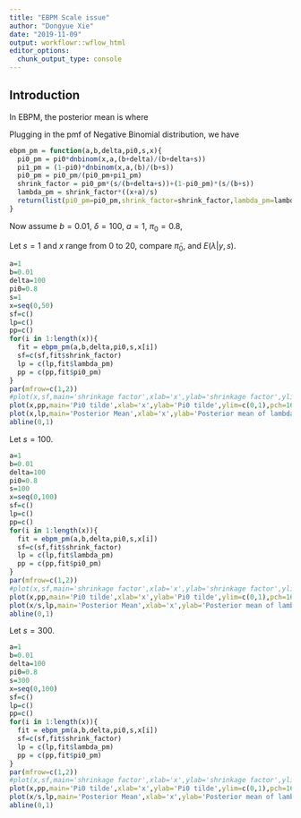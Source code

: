 ```yaml
---
title: "EBPM Scale issue"
author: "Dongyue Xie"
date: "2019-11-09"
output: workflowr::wflow_html
editor_options:
  chunk_output_type: console
---
```


## Introduction

In EBPM, the posterior mean is 
\begin{equation}
\begin{split}
    E(\lambda|x,s) &= \tilde{\pi}_0\frac{x+a}{b+\delta+s}+(1-\tilde{\pi}_0)\frac{x+a}{b+s}
    \\ & = [\tilde{\pi}_0\frac{s}{b+\delta+s}+(1-\tilde{\pi}_0)\frac{s}{b+s}]\frac{x+a}{s},
\end{split}
\end{equation}
where 
\begin{equation}
    \tilde{\pi}_0 = \frac{\pi_0 NB(x;a,\frac{b+\delta}{b+\delta+s})}{\pi_0 NB(x;a,\frac{b+\delta}{b+\delta+s}) + (1-\pi_0) NB(x;a,\frac{b}{b+s})}.
\end{equation}

Plugging in the pmf of Negative Binomial distribution, we have 
\begin{equation}
\tilde{\pi}_0 = \frac{1}{1+\frac{1-\pi_0}{\pi_0}(1+\frac{\delta s}{b(b+\delta+s)})^{-a}(1+\frac{\delta}{b+s})^{x}}.
\end{equation}

```r
ebpm_pm = function(a,b,delta,pi0,s,x){
  pi0_pm = pi0*dnbinom(x,a,(b+delta)/(b+delta+s))
  pi1_pm = (1-pi0)*dnbinom(x,a,(b)/(b+s))
  pi0_pm = pi0_pm/(pi0_pm+pi1_pm)
  shrink_factor = pi0_pm*(s/(b+delta+s))+(1-pi0_pm)*(s/(b+s))
  lambda_pm = shrink_factor*((x+a)/s)
  return(list(pi0_pm=pi0_pm,shrink_factor=shrink_factor,lambda_pm=lambda_pm))
}

```

Now assume $b=0.01$, $\delta=100$, $a=1$, $\pi_0=0.8$,

Let $s=1$ and $x$ range from 0 to 20, compare $\tilde{\pi}_0$, and $E(\lambda|y,s)$.

```r
a=1
b=0.01
delta=100
pi0=0.8
s=1
x=seq(0,50)
sf=c()
lp=c()
pp=c()
for(i in 1:length(x)){
  fit = ebpm_pm(a,b,delta,pi0,s,x[i])
  sf=c(sf,fit$shrink_factor)
  lp = c(lp,fit$lambda_pm)
  pp = c(pp,fit$pi0_pm)
}
par(mfrow=c(1,2))
#plot(x,sf,main='shrinkage factor',xlab='x',ylab='shrinkage factor',ylim=c(0,1),pch=16)
plot(x,pp,main='Pi0 tilde',xlab='x',ylab='Pi0 tilde',ylim=c(0,1),pch=16)
plot(x,lp,main='Posterior Mean',xlab='x',ylab='Posterior mean of lambda',pch=16)
abline(0,1)
```


Let $s=100$.

```r
a=1
b=0.01
delta=100
pi0=0.8
s=100
x=seq(0,100)
sf=c()
lp=c()
pp=c()
for(i in 1:length(x)){
  fit = ebpm_pm(a,b,delta,pi0,s,x[i])
  sf=c(sf,fit$shrink_factor)
  lp = c(lp,fit$lambda_pm)
  pp = c(pp,fit$pi0_pm)
}
par(mfrow=c(1,2))
#plot(x,sf,main='shrinkage factor',xlab='x',ylab='shrinkage factor',ylim=c(0,1),pch=16)
plot(x,pp,main='Pi0 tilde',xlab='x',ylab='Pi0 tilde',ylim=c(0,1),pch=16)
plot(x/s,lp,main='Posterior Mean',xlab='x',ylab='Posterior mean of lambda',pch=16)
abline(0,1)
```

Let $s=300$.

```r
a=1
b=0.01
delta=100
pi0=0.8
s=300
x=seq(0,100)
sf=c()
lp=c()
pp=c()
for(i in 1:length(x)){
  fit = ebpm_pm(a,b,delta,pi0,s,x[i])
  sf=c(sf,fit$shrink_factor)
  lp = c(lp,fit$lambda_pm)
  pp = c(pp,fit$pi0_pm)
}
par(mfrow=c(1,2))
#plot(x,sf,main='shrinkage factor',xlab='x',ylab='shrinkage factor',ylim=c(0,1),pch=16)
plot(x,pp,main='Pi0 tilde',xlab='x',ylab='Pi0 tilde',ylim=c(0,1),pch=16)
plot(x/s,lp,main='Posterior Mean',xlab='x',ylab='Posterior mean of lambda',pch=16)
abline(0,1)
```
